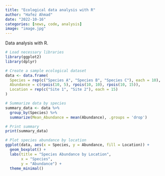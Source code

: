 ```yaml
---
title: "Ecological data analysis with R"
author: "Hafez Ahmad"
date: "2022-10-16"
categories: [news, code, analysis]
image: "image.jpg"
---
```


Data analysis with R.

```r
# Load necessary libraries
library(ggplot2)
library(dplyr)

# Create a sample ecological dataset
data <- data.frame(
  Species = rep(c("Species A", "Species B", "Species C"), each = 10),
  Abundance = c(rpois(10, 5), rpois(10, 10), rpois(10, 15)),
  Location = rep(c("Site 1", "Site 2"), each = 15)
)

# Summarize data by species
summary_data <- data %>%
  group_by(Species) %>%
  summarize(Mean_Abundance = mean(Abundance), .groups = 'drop')

# Print summary
print(summary_data)

# Plot species abundance by location
ggplot(data, aes(x = Species, y = Abundance, fill = Location)) +
  geom_boxplot() +
  labs(title = "Species Abundance by Location",
       x = "Species",
       y = "Abundance") +
  theme_minimal()
```

